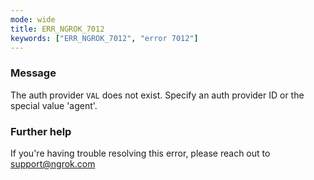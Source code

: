```yaml
---
mode: wide
title: ERR_NGROK_7012
keywords: ["ERR_NGROK_7012", "error 7012"]
---
```



### Message

The auth provider `VAL` does not exist. Specify an auth provider ID or the special value 'agent'.

<ErrorDetails />

### Further help

If you're having trouble resolving this error, please reach out to [support@ngrok.com](mailto:support@ngrok.com?subject=Help%20with%20ERR_NGROK_7012)
